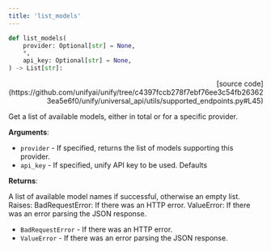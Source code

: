 ```yaml
---
title: 'list_models'
---
```


```python
def list_models(
    provider: Optional[str] = None,
    *,
    api_key: Optional[str] = None,
) -> List[str]:
```

<p align="right">[source code](https://github.com/unifyai/unify/tree/c4397fccb278f7ebf76ee3c54fb263623ea5e6f0/unify/universal_api/utils/supported_endpoints.py#L45)</p>

Get a list of available models, either in total or for a specific provider.

**Arguments**:

- `provider` - If specified, returns the list of models supporting this provider.
- `api_key` - If specified, unify API key to be used. Defaults



**Returns**:

A list of available model names if successful, otherwise an empty list.
Raises:
BadRequestError: If there was an HTTP error.
ValueError: If there was an error parsing the JSON response.
- `BadRequestError` - If there was an HTTP error.
- `ValueError` - If there was an error parsing the JSON response.